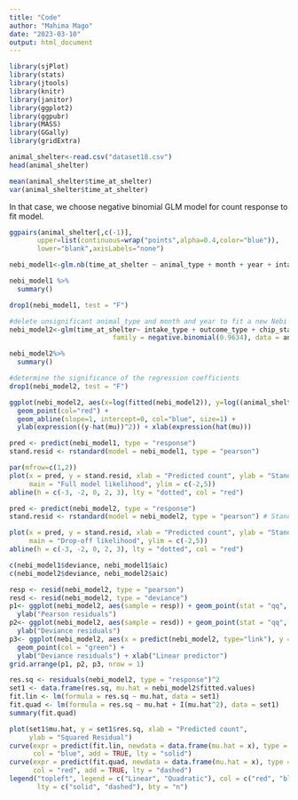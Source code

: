 ```yaml
---
title: "Code"
author: "Mahima Mago"
date: "2023-03-10"
output: html_document
---
```


```r
library(sjPlot)
library(stats) 
library(jtools)
library(knitr)
library(janitor)
library(ggplot2)
library(ggpubr)
library(MASS)
library(GGally)
library(gridExtra)
```

```r
animal_shelter<-read.csv("dataset18.csv")
head(animal_shelter)
```

```r
mean(animal_shelter$time_at_shelter)
var(animal_shelter$time_at_shelter)
```

In that case, we choose negative binomial GLM model for count response to fit model.

```r
ggpairs(animal_shelter[,c(-1)],
       upper=list(continuous=wrap("points",alpha=0.4,color="blue")),
       lower="blank",axisLabels="none")
```

```r
nebi_model1<-glm.nb(time_at_shelter ~ animal_type + month + year + intake_type + outcome_type + chip_status,data = animal_shelter)

nebi_model1 %>%
  summary()
```


```r
drop1(nebi_model1, test = "F")
```

```r
#delete unsignificant animal_type and month and year to fit a new Nebi GLM model
nebi_model2<-glm(time_at_shelter~ intake_type + outcome_type + chip_status, 
                          family = negative.binomial(0.9634), data = animal_shelter)

nebi_model2%>%
  summary()

```


```r
#determine the significance of the regression coefficients
drop1(nebi_model2, test = "F")
```

```r
ggplot(nebi_model2, aes(x=log(fitted(nebi_model2)), y=log((animal_shelter$time_at_shelter-fitted(nebi_model2))^2)))+
  geom_point(col="red") +
  geom_abline(slope=1, intercept=0, col="blue", size=1) +
  ylab(expression((y-hat(mu))^2)) + xlab(expression(hat(mu)))
```

```r
pred <- predict(nebi_model1, type = "response")
stand.resid <- rstandard(model = nebi_model1, type = "pearson")

par(mfrow=c(1,2))
plot(x = pred, y = stand.resid, xlab = "Predicted count", ylab = "Standardised Pearson residuals",
     main = "Full model likelihood", ylim = c(-2,5))
abline(h = c(-3, -2, 0, 2, 3), lty = "dotted", col = "red")

pred <- predict(nebi_model2, type = "response")
stand.resid <- rstandard(model = nebi_model2, type = "pearson") # Standardised Pearson residuals

plot(x = pred, y = stand.resid, xlab = "Predicted count", ylab = "Standardised Pearson residuals",
     main = "Drop-off likelihood", ylim = c(-2,5))
abline(h = c(-3, -2, 0, 2, 3), lty = "dotted", col = "red")

```

```r
c(nebi_model1$deviance, nebi_model1$aic)
c(nebi_model2$deviance, nebi_model2$aic)
```

```r
resp <- resid(nebi_model2, type = "pearson")
resd <- resid(nebi_model2, type = "deviance")
p1<- ggplot(nebi_model2, aes(sample = resp)) + geom_point(stat = "qq", color = "green") +
  ylab("Pearson residuals")
p2<- ggplot(nebi_model2, aes(sample = resd)) + geom_point(stat = "qq", color = "green") +
  ylab("Deviance residuals")
p3<- ggplot(nebi_model2, aes(x = predict(nebi_model2, type="link"), y =resd))+
  geom_point(col = "green") +
  ylab("Deviance residuals") + xlab("Linear predictor")
grid.arrange(p1, p2, p3, nrow = 1)
```

```r
res.sq <- residuals(nebi_model2, type = "response")^2
set1 <- data.frame(res.sq, mu.hat = nebi_model2$fitted.values)
fit.lin <- lm(formula = res.sq ~ mu.hat, data = set1)
fit.quad <- lm(formula = res.sq ~ mu.hat + I(mu.hat^2), data = set1)
summary(fit.quad)

plot(set1$mu.hat, y = set1$res.sq, xlab = "Predicted count",
     ylab = "Squared Residual")
curve(expr = predict(fit.lin, newdata = data.frame(mu.hat = x), type = "response"),
      col = "blue", add = TRUE, lty = "solid")
curve(expr = predict(fit.quad, newdata = data.frame(mu.hat = x), type = "response"),
      col = "red", add = TRUE, lty = "dashed")
legend("topleft", legend = c("Linear", "Quadratic"), col = c("red", "blue"),
       lty = c("solid", "dashed"), bty = "n")
```

